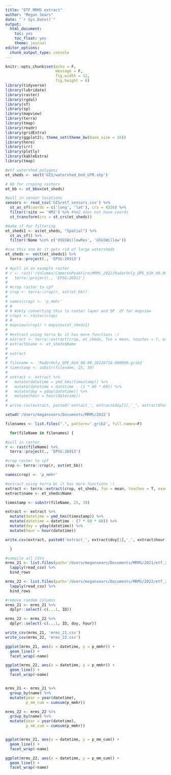 ```yaml
---
title: "ETF MRMS extract"
author: "Megan Sears"
date: "`r Sys.Date()`"
output:
  html_document:
    toc: yes
    toc_float: yes
    theme: journal
editor_options:
  chunk_output_type: console
---
```


```r
knitr::opts_chunk$set(echo = F,
                      message = F,
                      fig.width = 12,
                      fig.height = 6)
library(tidyverse)
library(lubridate)
library(raster)
library(rgdal)
library(sf)
library(sp)
library(mapview)
library(terra)
library(tmap)
library(readr)
library(gridExtra)
library(ggplot2); theme_set(theme_bw(base_size = 16))
library(here)
library(irr)
library(plotly)
library(kableExtra)
library(tmap)
```

```r

#etf watershed polygons
et_sheds <- vect('GIS/watershed_bnd_UTM.shp')

# bb for croping rasters
et_bb <- st_bbox(et_sheds)

#pull in sensor locations
sensors <- read_csv('GIS/etf_sensors.csv') %>%
  st_as_sf(coords = c('long', 'lat'), crs = 4326) %>%
  filter(!site == 'HM2') %>% #hm2 does not have coords
  st_transform(crs = st_crs(et_sheds))

#make sf for filtering
et_sheds1 <- as(et_sheds, "Spatial") %>%
  st_as_sf() %>%
  filter(!Name %in% c('USGSWillowRes', 'USGSWillow')) 

#use this one bc it gets rid of large watersheds
et_sheds <- vect(et_sheds1) %>%
  terra::project(., 'EPSG:26913')
  
# #pull in an example raster
# r <- rast('/Volumes/CameronPeakFire/MRMS_2022/RadarOnly_QPE_01H_00.00_20220716-000000.grib2') %>%
#   terra::project(., 'EPSG:26913') 
# 
# #crop raster to cpf
# crop <- terra::crop(r, ext(et_bb))
# 
# names(crop) <- 'p_mmhr'
# #
# # #only converting this to raster layer and SP  df for mapview
# crop1 <- raster(crop)
# #
# mapview(crop1) + mapview(et_sheds1)
# 
# #extract using terra bc it has more functions :)
# extract <- terra::extract(crop, et_sheds, fun = mean, touches = T, exact = T)
# extract$name <- et_sheds$Name
# 
# extract
# 
# filename <- 'RadarOnly_QPE_01H_00.00_20220716-000000.grib2'
# timestamp <- substr(filename, 25, 39)
# 
# extract <- extract %>%
#   mutate(datetime = ymd_hms(timestamp)) %>%
#   mutate(datetime = datetime - (1 * 60 * 60)) %>%
#   mutate(doy = yday(datetime)) %>%
#   mutate(hour = hour(datetime))
# 
# write.csv(extract, paste0('extract_', extract$doy[1],'_', extract$hour[1],'.csv'))
```

```r

setwd('/Users/megansears/Documents/MRMS/2022')

filenames <- list.files(".", pattern='.grib2', full.names=F)   

  for(fileName in filenames) {

#pull in raster
r <- rast(fileName) %>%
  terra::project(., 'EPSG:26913')

#crop raster to cpf
crop <- terra::crop(r, ext(et_bb))

names(crop) <- 'p_mmhr'

#extract using terra bc it has more functions :)
extract <- terra::extract(crop, et_sheds, fun = mean, touches = T, exact = T)
extract$name <- et_sheds$Name

timestamp <- substr(fileName, 25, 39)

extract <- extract %>%
  mutate(datetime = ymd_hms(timestamp)) %>%
  mutate(datetime = datetime - (7 * 60 * 60)) %>%
  mutate(doy = yday(datetime)) %>%
  mutate(hour = hour(datetime))

write.csv(extract, paste0('extract_', extract$doy[1],'_', extract$hour[1],'.csv'))

  }

```

```r
#compile all CSVs
mrms_21 <- list.files(path='/Users/megansears/Documents/MRMS/2021/etf_2021', full.names = T) %>%
  lapply(read_csv) %>%
  bind_rows

mrms_22 <- list.files(path='/Users/megansears/Documents/MRMS/2022/etf_2022', full.names = T) %>%
  lapply(read_csv) %>%
  bind_rows

#remove random columns
mrms_21 <- mrms_21 %>%
  dplyr::select(-c(...1, ID))

mrms_22 <- mrms_22 %>%
  dplyr::select(-c(...1, ID, doy, hour))

write_csv(mrms_21, 'mrms_21.csv')
write_csv(mrms_22, 'mrms_22.csv')

```


```r

ggplot(mrms_21, aes(x = datetime, y = p_mmhr)) +
  geom_line() +
  facet_wrap(~name)

ggplot(mrms_22, aes(x = datetime, y = p_mmhr)) +
  geom_line() +
  facet_wrap(~name)


mrms_21 <- mrms_21 %>%
  group_by(name) %>% 
  mutate(year = year(datetime),
         p_mm_cum = cumsum(p_mmhr))

mrms_22 <- mrms_22 %>%
  group_by(name) %>% 
  mutate(year = year(datetime),
         p_mm_cum = cumsum(p_mmhr))


ggplot(mrms_21, aes(x = datetime, y = p_mm_cum)) +
  geom_line() +
  facet_wrap(~name)

ggplot(mrms_22, aes(x = datetime, y = p_mm_cum)) +
  geom_line() +
  facet_wrap(~name)




```

